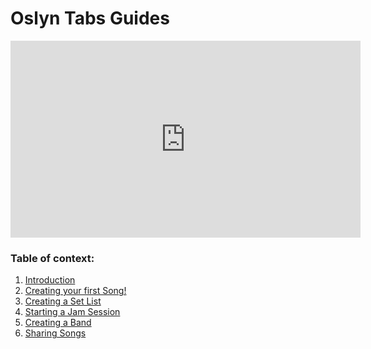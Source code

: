# Oslyn Tabs Guides

<div class="mx-auto" >
  <iframe width="560" height="315" src="https://www.youtube.com/embed/ngxsofQEqN4?si=5o7AgYizM8_SzUPK" title="YouTube video player" frameborder="0" allow="accelerometer; autoplay; clipboard-write; encrypted-media; gyroscope; picture-in-picture; web-share" allowfullscreen></iframe>
</div>
 
### Table of context:

1. [Introduction](/docs/introduction)
3. [Creating your first Song!](/docs/first-song)
4. [Creating a Set List](/docs/setlist)
5. [Starting a Jam Session](/docs/jam-session)
6. [Creating a Band](/docs/band)
7. [Sharing Songs](/docs/share-songs)